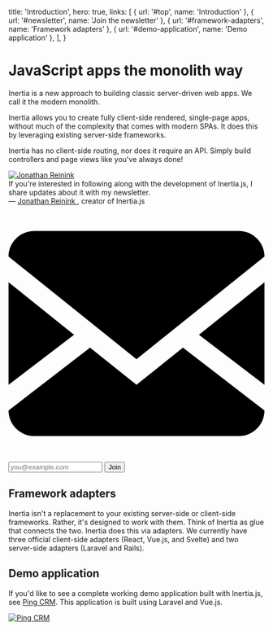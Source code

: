 
  title: 'Introduction',
  hero: true,
  links: [
    { url: '#top', name: 'Introduction' },
    { url: '#newsletter', name: 'Join the newsletter' },
    { url: '#framework-adapters', name: 'Framework adapters' },
    { url: '#demo-application', name: 'Demo application' },
  ],
}

# JavaScript apps the monolith way

Inertia is a new approach to building classic server-driven web apps. We call it the modern monolith.

Inertia allows you to create fully client-side rendered, single-page apps, without much of the complexity that comes with modern SPAs. It does this by leveraging existing server-side frameworks.

Inertia has no client-side routing, nor does it require an API. Simply build controllers and page views like you've always done!

<div id="newsletter" className="mt-12 p-8 rounded-lg text-white" style={{ background: '#303f6d' }}>
  <div className="sm:flex sm:items-center">
    <a className="flex-shrink-0 block w-24 h-24 rounded-full overflow-hidden mr-5" href="https://twitter.com/reinink">
      <img
        className="w-full h-full"
        src="https://pbs.twimg.com/profile_images/885868801232961537/b1F6H4KC_400x400.jpg"
        alt="Jonathan Reinink"
      />
    </a>
    <div>
      <div className="mt-4 sm:mt-0 md:text-lg leading-snug">
        If you're interested in following along with the development of Inertia.js, I share updates about it with my
        newsletter.
      </div>
      <div className="mt-2 text-sm text-pink-300">
        &mdash;
        <a className="hover:underline" href="https://twitter.com/reinink">
          Jonathan Reinink
        </a>, creator<span className="hidden md:inline"> of Inertia.js</span>
      </div>
    </div>
  </div>
  <form
    className="relative rounded md:flex-1 flex mt-10 bg-white js-cm-form"
    action="https://www.createsend.com/t/subscribeerror?description="
    method="post"
    data-id="5B5E7037DA78A748374AD499497E309ECE173FA490209567EC5555D94836FC7A0962EC514135C799C9D58CA59BE4F86F983AD62061B965F168412A926D7EC6FC"
  >
    <label htmlFor="email" className="min-w-0 flex-1 flex items-center px-3 md:px-4 py-4 rounded-l">
      <svg
        className="flex-shrink-0 fill-current text-gray-500 w-4 h-4 mr-2 sm:mr-3"
        xmlns="http://www.w3.org/2000/svg"
        viewBox="0 0 20 20"
      >
        <path d="M18 2a2 2 0 0 1 2 2v12a2 2 0 0 1-2 2H2a2 2 0 0 1-2-2V4c0-1.1.9-2 2-2h16zm-4.37 9.1L20 16v-2l-5.12-3.9L20 6V4l-10 8L0 4v2l5.12 4.1L0 14v2l6.37-4.9L10 14l3.63-2.9z" />
      </svg>
      <input
        id="email"
        className="flex-1 appearance-none bg-transparent text-gray-700 font-semibold text-base md:text-lg focus:outline-none js-cm-email-input"
        name="cm-oiliiih-oiliiih"
        type="email"
        required
        placeholder="you@example.com"
      />
    </label>
    <button
      className="appearance-none text-lg md:text-xl text-white font-semibold bg-purple-500 px-6 md:px-12 rounded-r whitespace-no-wrap focus:outline-none hover:bg-purple-400 focus:bg-purple-400 active:bg-purple-400 js-cm-submit-button"
      type="submit"
    >
      Join
    </button>
  </form>
  <script type="text/javascript" src="https://js.createsend1.com/javascript/copypastesubscribeformlogic.js"></script>
</div>

## Framework adapters

Inertia isn't a replacement to your existing server-side or client-side frameworks. Rather, it's designed to work with them. Think of Inertia as glue that connects the two. Inertia does this via adapters. We currently have three official client-side adapters (React, Vue.js, and Svelte) and two server-side adapters (Laravel and Rails).

## Demo application

If you'd like to see a complete working demo application built with Inertia.js, see [Ping CRM](https://github.com/inertiajs/pingcrm). This application is built using Laravel and Vue.js.

<a href="https://github.com/inertiajs/pingcrm">
  <img className="w-full h-auto rounded" src="/static/pingcrm.png" alt="Ping CRM" />
</a>
